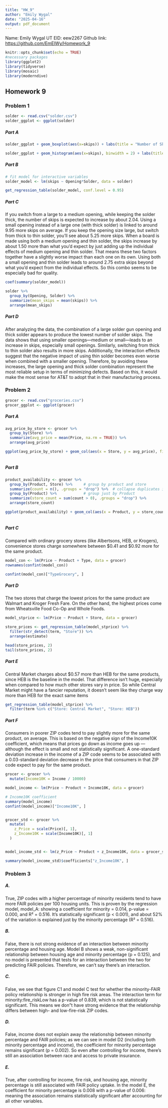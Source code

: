 ```yaml
---
title: "HW_9"
author: "Emily Wygal"
date: "2025-04-16"
output: pdf_document
---
```


Name: Emily Wygal UT EID: eew2267 Github link: <https://github.com/EmElWy/Homework_9>

```r
knitr::opts_chunk$set(echo = TRUE)
#necessary packages
library(ggplot2)
library(tidyverse)
library(mosaic)
library(moderndive)
```

## Homework 9

### **Problem 1**
```r
solder <- read.csv("solder.csv")
solder_ggplot <- ggplot(solder)
```

##### *Part A*
```r

solder_ggplot + geom_boxplot(aes(x=skips)) + labs(title = "Number of Skips and Size of the Solder Gun Opening", x = "Number of Skips", caption = "Smaller openings seem to have fewer skips, suggesting a relationship between opening size and defect rate.") + facet_wrap(~Opening)

solder_ggplot + geom_histogram(aes(x=skips), binwidth = 2) + labs(title = "Number of Skips and Thickness of the Alloy", x = "Number of Skips", caption = "Thicker solder seems to be associated with fewer skips when compared to thin solder.") + facet_wrap(~Solder)


```

##### *Part B*
```r

# fit model for interactive variables
solder_model <- lm(skips ~ Opening*Solder, data = solder)

get_regression_table(solder_model, conf.level = 0.95)


```

##### *Part C*


If you switch from a large to a medium opening, while keeping the solder thick, the number of skips is expected to increase by about 2.04. Using a small opening instead of a large one (with thick solder) is linked to around 9.95 more skips on average. If you keep the opening size large, but switch from thick to thin solder, you’ll see about 5.25 more skips. When a board is made using both a medium opening and thin solder, the skips increase by about 1.50 more than what you’d expect by just adding up the individual effects of medium opening and thin solder. That means these two factors together have a slightly worse impact than each one on its own. Using both a small opening and thin solder leads to around 2.75 extra skips beyond what you’d expect from the individual effects. So this combo seems to be especially bad for quality.

```r
coef(summary(solder_model))

solder %>%
  group_by(Opening, Solder) %>%
  summarize(mean_skips = mean(skips)) %>%
  arrange(mean_skips)

```

##### *Part D*
After analyzing the data, the combination of a large solder gun opening and thick solder appears to produce the lowest number of solder skips. The data shows that using smaller openings—medium or small—leads to an increase in skips, especially small openings. Similarly, switching from thick to thin solder also results in more skips. Additionally, the interaction effects suggest that the negative impact of using thin solder becomes even worse when combined with a smaller opening. Therefore, by avoiding these increases, the large opening and thick solder combination represent the most reliable setup in terms of minimizing defects. Based on this, it would make the most sense for AT&T to adopt that in their manufacturing process.





### **Problem 2**
```r
grocer <- read.csv("groceries.csv")
grocer_ggplot <- ggplot(grocer)
```

##### *Part A*
```r
avg_price_by_store <- grocer %>%
  group_by(Store) %>%
  summarize(avg_price = mean(Price, na.rm = TRUE)) %>%
  arrange(avg_price)

ggplot(avg_price_by_store) + geom_col(aes(x = Store, y = avg_price), fill = "lightblue") + coord_flip() + labs(title = "Average Price of Products by Store", x = "Store", y = "Average Price ($)", caption = "This bar graph shows the average product price at each store.
                                                                                                               Prices vary across stores, possibly due to differences in store format, brand positioning, or neighborhood income.")

```


##### *Part B*
```r
product_availability <- grocer %>%
  group_by(Product, Store) %>%     # group by product and store
  summarize(count = n(), .groups = "drop") %>%  # collapse duplicates in Product–Store combo
  group_by(Product) %>%            # group just by Product
  summarize(store_count = sum(count > 0), .groups = "drop") %>%
  arrange(store_count)

ggplot(product_availability) + geom_col(aes(x = Product, y = store_count), fill = "lightpink") + coord_flip() + labs( title = "Number of Stores Selling Each Product", x = "Product", y = "Number of Stores", caption = "This plot shows the number of stores that carry each product, sorted alphabetically.
                                                                                                                      The products are not arranged by store count.")

```

##### *Part C*
Compared with ordinary grocery stores (like Albertsons, HEB, or Krogers), convenience stores charge somewhere between $0.41 and $0.92 more for the same product.

```r

model_con <- lm(Price ~ Product + Type, data = grocer)
rownames(confint(model_con))

confint(model_con)["TypeGrocery", ]
```

##### *Part D*
The two stores that charge the lowest prices for the same product are Walmart and Kroger Fresh Fare. On the other hand, the highest prices come from Wheatsville Food Co-Op and Whole Foods.

```r

model_stprice <- lm(Price ~ Product + Store, data = grocer)

store_prices <- get_regression_table(model_stprice) %>%
  filter(str_detect(term, "Store")) %>%
  arrange(estimate)

head(store_prices, 2)
tail(store_prices, 2) 

```

##### *Part E*
Central Market charges about $0.57 more than HEB for the same products, since HEB is the baseline in the model. That difference isn’t huge, especially when compared to how much other stores vary in price. So while Central Market might have a fancier reputation, it doesn’t seem like they charge way more than HEB for the exact same items

```r



get_regression_table(model_stprice) %>%
  filter(term %in% c("Store: Central Market", "Store: HEB"))

```


##### *Part F*
Consumers in poorer ZIP codes tend to pay slightly more for the same product, on average. This is based on the negative sign of the Income10K coefficient, which means that prices go down as income goes up — although the effect is small and not statistically significant. A one-standard deviation increase in the income of a ZIP code seems to be associated with a 0.03-standard deviation decrease in the price that consumers in that ZIP code expect to pay for the same product.
```r

grocer <- grocer %>%
  mutate(Income10K = Income / 10000)

model_income <- lm(Price ~ Product + Income10K, data = grocer)

# Income10K coefficient
summary(model_income)
confint(model_income)["Income10K", ]


grocer_std <- grocer %>%
  mutate(
    z_Price = scale(Price)[, 1],
    z_Income10K = scale(Income10K)[, 1]
  )


model_income_std <- lm(z_Price ~ Product + z_Income10K, data = grocer_std)

summary(model_income_std)$coefficients["z_Income10K", ]


```


### **Problem 3**


##### A.
True, ZIP codes with a higher percentage of minority residents tend to have more FAIR policies per 100 housing units. This is proven by the regression model, model_A: showing a coefficient for minority = 0.014, p-value = 0.000, and R² = 0.516. It's statistically significant (p < 0.001), and about 52% of the variation is explained just by the minority percentage (R² = 0.516).


##### B.
False, there is not strong evidence of an interaction between minority percentage and housing age. Model B shows a weak, non-significant relationship between housing age and minority percentage (p = 0.125), and no model is presented that tests for an interaction between the two for predicting FAIR policies. Therefore, we can't say there's an interaction.


##### C.
False, we see that figure C1 and model C test for whether the minority-FAIR policy relationship is stronger in high fire risk areas. The interaction term for minority:fire_riskLow has a p-value of 0.839, which is not statistically significant. This means we don"t have strong evidence that the relationship differs between high- and low-fire-risk ZIP codes.


##### D.
False, income does not explain away the relationship between minority percentage and FAIR policies; as we can see in model D2 (including both minority percentage and income), the coefficient for minority percentage remains significant (p = 0.002). So even after controlling for income, there’s still an association between race and access to private insurance.


##### E.
True, after controlling for income, fire risk, and housing age, minority percentage is still associated with FAIR policy uptake. In the model E, the coefficient for minority percentage is 0.008 with a p-value of 0.006: meaning the association remains statistically significant after accounting for all other variables.




